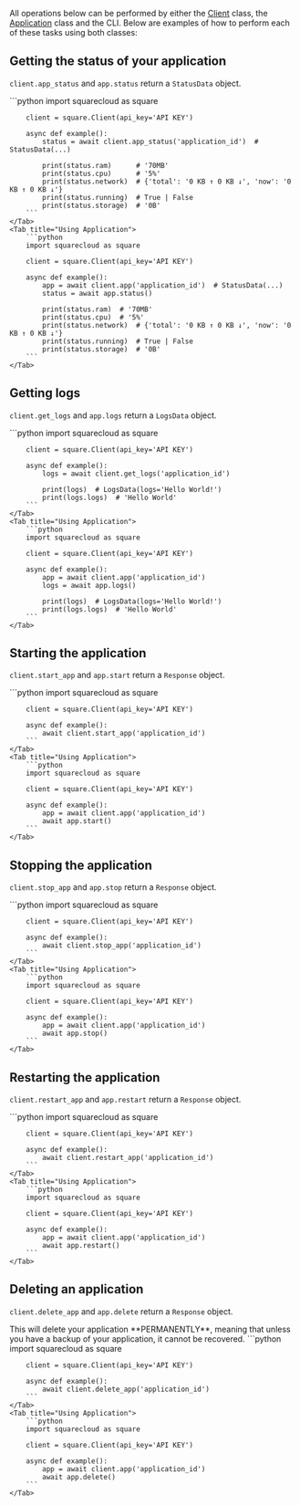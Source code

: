 
[Client]: client
[Application]: client#aplication

All operations below can be performed by either the [Client] class, the
[Application] class and the CLI. Below are examples of how to perform each of
these tasks using both classes:

## Getting the status of your application

`client.app_status` and `app.status` return a `StatusData` object.

<Tabs>
    <Tab title="Using Client">
        ```python
        import squarecloud as square

        client = square.Client(api_key='API KEY')

        async def example():
            status = await client.app_status('application_id')  # StatusData(...)

            print(status.ram)      # '70MB'
            print(status.cpu)      # '5%'
            print(status.network)  # {'total': '0 KB ↑ 0 KB ↓', 'now': '0 KB ↑ 0 KB ↓'}
            print(status.running)  # True | False
            print(status.storage)  # '0B'
        ```
    </Tab>
    <Tab title="Using Application">
        ```python
        import squarecloud as square

        client = square.Client(api_key='API KEY')

        async def example():
            app = await client.app('application_id')  # StatusData(...)
            status = await app.status()

            print(status.ram)  # '70MB'
            print(status.cpu)  # '5%'
            print(status.network)  # {'total': '0 KB ↑ 0 KB ↓', 'now': '0 KB ↑ 0 KB ↓'}
            print(status.running)  # True | False
            print(status.storage)  # '0B'
        ```
    </Tab>
</Tabs>

## Getting logs

`client.get_logs` and `app.logs` return a `LogsData` object.

<Tabs>
    <Tab title="Using Client">
        ```python
        import squarecloud as square

        client = square.Client(api_key='API KEY')

        async def example():
            logs = await client.get_logs('application_id')

            print(logs)  # LogsData(logs='Hello World!')
            print(logs.logs)  # 'Hello World'
        ```
    </Tab>
    <Tab title="Using Application">
        ```python
        import squarecloud as square

        client = square.Client(api_key='API KEY')

        async def example():
            app = await client.app('application_id')
            logs = await app.logs()

            print(logs)  # LogsData(logs='Hello World!')
            print(logs.logs)  # 'Hello World'
        ```
    </Tab>
</Tabs>

## Starting the application

`client.start_app` and `app.start` return a `Response` object.

<Tabs>
    <Tab title="Using Client">
        ```python
        import squarecloud as square

        client = square.Client(api_key='API KEY')

        async def example():
            await client.start_app('application_id')
        ```
    </Tab>
    <Tab title="Using Application">
        ```python
        import squarecloud as square

        client = square.Client(api_key='API KEY')

        async def example():
            app = await client.app('application_id')
            await app.start()
        ```
    </Tab>
</Tabs>

## Stopping the application

`client.stop_app` and `app.stop` return a `Response` object.

<Tabs>
    <Tab title="Using Client">
        ```python
        import squarecloud as square

        client = square.Client(api_key='API KEY')

        async def example():
            await client.stop_app('application_id')
        ```
    </Tab>
    <Tab title="Using Application">
        ```python
        import squarecloud as square

        client = square.Client(api_key='API KEY')

        async def example():
            app = await client.app('application_id')
            await app.stop()
        ```
    </Tab>
</Tabs>

## Restarting the application

`client.restart_app` and `app.restart` return a `Response` object.

<Tabs>
    <Tab title="Using Client">
        ```python
        import squarecloud as square

        client = square.Client(api_key='API KEY')

        async def example():
            await client.restart_app('application_id')
        ```
    </Tab>
    <Tab title="Using Application">
        ```python
        import squarecloud as square

        client = square.Client(api_key='API KEY')

        async def example():
            app = await client.app('application_id')
            await app.restart()
        ```
    </Tab>
</Tabs>

## Deleting an application

`client.delete_app` and `app.delete` return a `Response` object.

<Warning>
    This will delete your application **PERMANENTLY**, meaning that unless you have a backup of your application, it cannot be recovered.
</Warning>

<Tabs>
    <Tab title="Using Client">
        ```python
        import squarecloud as square

        client = square.Client(api_key='API KEY')

        async def example():
            await client.delete_app('application_id')
        ```
    </Tab>
    <Tab title="Using Application">
        ```python
        import squarecloud as square

        client = square.Client(api_key='API KEY')

        async def example():
            app = await client.app('application_id')
            await app.delete()
        ```
    </Tab>
</Tabs>